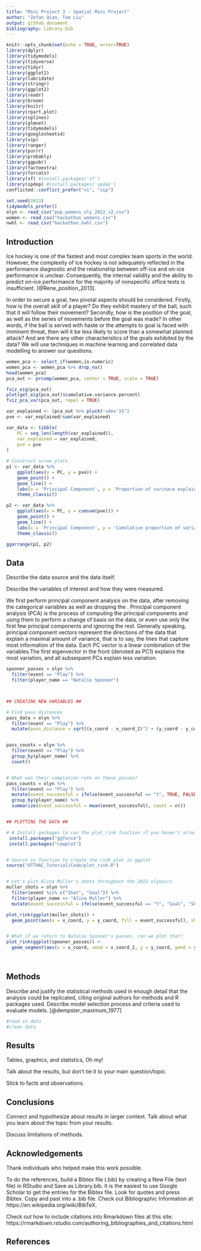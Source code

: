 ```yaml
---
title: "Mini Project 3 - Spatial Mini Project"
author: "Zefan Qian, Tom Liu"
output: github_document
bibliography: Library.bib
---
```


```r
knitr::opts_chunk$set(echo = TRUE, error=TRUE)
library(dplyr)
library(tidymodels)
library(tidyverse)
library(tidyr)
library(ggplot2)
library(lubridate)
library(stringr)
library(ggplot2)
library(readr)
library(broom)
library(knitr)
library(rpart.plot)
library(splines)
library(glmnet)
library(tidymodels) 
library(googlesheets4)
library(vip)
library(ranger)
library(purrr)
library(probably)
library(ggpubr) 
library(factoextra) 
library(forcats)
library(sf) #install.packages('sf')
library(spdep) #install.packages('spdep')
conflicted::conflict_prefer("vi", "vip")

set.seed(1013)
tidymodels_prefer()
olyn <- read_csv("pxp_womens_oly_2022_v2.csv")
women <- read_csv("hackathon_womens.csv")
nwhl <- read_csv("hackathon_nwhl.csv")
```


## Introduction

Ice hockey is one of the fastest and most complex team sports in the world. However, the complexity of ice hockey is not adequately reflected in the performance diagnostic and the relationship between off-ice and on-ice performance is unclear. Consequently, the internal validity and the ability to predict on-ice performance for the majority of nonspecific office tests is insufficient. [@Rene_position_2013].

In order to secure a goal, two pivotal aspects should be considered. Firstly, how is the overall skill of a player? Do they exhibit mastery of the ball, such that it will follow their movement? Secondly, how is the position of the goal, as well as the series of movements before the goal was made? In other words, if the ball is served with haste or the attempts to goal is faced with imminent threat, then will it be less likely to score than a somewhat planned attack? And are there any other characteristics of the goals exhibited by the data? We will use techniques in machine learning and correlated data modelling to answer our questions.



```r
women_pca <- select_if(women,is.numeric)
women_pca <- women_pca %>% drop_na()
head(women_pca)
pca_out <- prcomp(women_pca, center = TRUE, scale = TRUE)

fviz_eig(pca_out)
plot(get_eig(pca_out)$cumulative.variance.percent)
fviz_pca_var(pca_out, repel = TRUE)

var_explained <- (pca_out %>% pluck('sdev'))^2
pve <- var_explained/sum(var_explained)

var_data <- tibble(
    PC = seq_len(length(var_explained)),
    var_explained = var_explained,
    pve = pve
)
    
# Construct scree plots
p1 <- var_data %>%
    ggplot(aes(x = PC, y = pve)) +
    geom_point() + 
    geom_line() + 
    labs(x = 'Principal Component', y = 'Proportion of varinace explained') +
    theme_classic()

p2 <- var_data %>%
    ggplot(aes(x = PC, y = cumsum(pve))) +
    geom_point() + 
    geom_line() + 
    labs(x = 'Principal Component', y = 'Cumulative proportion of variance explained') +
    theme_classic()

ggarrange(p1, p2)
```
## Data

Describe the data source and the data itself. 

Describe the variables of interest and how they were measured.


We first perform principal component analysis on the data, after removing the categorical variables as well as dropping the . Principal component analysis (PCA) is the process of computing the principal components and using them to perform a change of basis on the data, or even use only the first few principal components and ignoring the rest. Generally speaking, principal component vectors represent the directions of the data that explain a maximal amount of variance, that is to say, the lines that capture most information of the data. Each PC vector is a linear combination of the variables.The first eigenvector in the front (denoted as PC1) explains the most variation, and all subsequent PCs explain less variation.


```r
spooner_passes = olyn %>%
  filter(event == "Play") %>%
  filter(player_name == "Natalie Spooner")



## CREATING NEW VARIABLES ##

# Find pass distances
pass_data = olyn %>%
  filter(event == "Play") %>%
  mutate(pass_distance = sqrt((x_coord - x_coord_2)^2 + (y_coord - y_coord_2)^2))


pass_counts = olyn %>%
  filter(event == "Play") %>%
  group_by(player_name) %>%
  count()


# What was their completion rate on these passes?
pass_counts = olyn %>%
  filter(event == "Play") %>%
  mutate(event_successful = ifelse(event_successful == "t", TRUE, FALSE)) %>%
  group_by(player_name) %>%
  summarize(event_successful = mean(event_successful), count = n())


## PLOTTING THE DATA ##

# # Install packages to run the plot_rink function if you haven't already
 install.packages("ggforce")
 install.packages("cowplot")


# Source in function to create the rink plot in ggplot
source("OTTHAC_Tutorial/Code/plot_rink.R")


# Let's plot Alina Muller's shots throughout the 2022 olynpics
muller_shots = olyn %>%
  filter(event %in% c("Shot", "Goal")) %>%
  filter(player_name == "Alina Muller") %>%
  mutate(event_successful = ifelse(event_successful == "t", "Goal", "Shot"))

plot_rink(ggplot(muller_shots)) +
  geom_point(aes(x = x_coord, y = y_coord, fill = event_successful), shape = 21, size = 3.5)


# What if we return to Natalie Spooner's passes, can we plot that?
plot_rink(ggplot(spooner_passes)) +
  geom_segment(aes(x = x_coord, xend = x_coord_2, y = y_coord, yend = y_coord_2, colour = situation_type), alpha = 0.6, arrow = arrow(length = unit(0.07, "inches")))




```




## Methods

Describe and justify the statistical methods used in enough detail that the analysis could be replicated, citing original authors for methods and R packages used. Describe model selection process and criteria used to evaluate models. [@dempster_maximum_1977]

```r
#read in data
#clean data
```

## Results

Tables, graphics, and statistics, Oh my!

Talk about the results, but don't tie it to your main question/topic.



Stick to facts and observations.

## Conclusions

Connect and hypothesize about results in larger context. Talk about what you learn about the topic from your results.

Discuss limitations of methods.


## Acknowledgements

Thank individuals who helped make this work possible. 

To do the references, build a Bibtex file (.bib) by creating a New File (text file) in RStudio and Save as Library.bib. It is the easiest to use Google Scholar to get the entries for the Bibtex file. Look for quotes and press Bibtex. Copy and past into a .bib file. Check out Bibliographic Information at https://en.wikipedia.org/wiki/BibTeX. 

Check out how to include citations into Rmarkdown files at this site: https://rmarkdown.rstudio.com/authoring_bibliographies_and_citations.html



## References